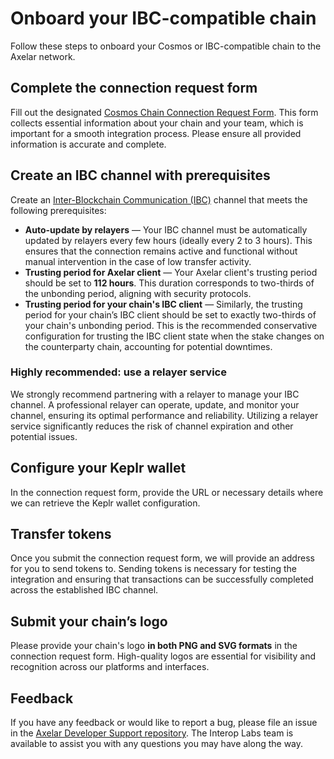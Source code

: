 # Onboard your IBC-compatible chain

Follow these steps to onboard your Cosmos or IBC-compatible chain to the Axelar network.

## Complete the connection request form

Fill out the designated [Cosmos Chain Connection Request Form](https://docs.google.com/forms/d/18as2Dn7mrcxoic1K4UwnqnViU6QQx3cSuduHBVqYNCQ/edit#response=ACYDBNilAOeWdjJ8cnWODTkG-srrvfmGbwB3gMEw-dUo34OV26h8sA9uNk7_JHSE2U6GO9U). This form collects essential information about your chain and your team, which is important for a smooth integration process. Please ensure all provided information is accurate and complete.

## Create an IBC channel with prerequisites

Create an [Inter-Blockchain Communication (IBC)](https://tutorials.cosmos.network/academy/3-ibc/) channel that meets the following prerequisites:

- **Auto-update by relayers** — Your IBC channel must be automatically updated by relayers every few hours (ideally every 2 to 3 hours). This ensures that the connection remains active and functional without manual intervention in the case of low transfer activity.
- **Trusting period for Axelar client** — Your Axelar client's trusting period should be set to **112 hours**. This duration corresponds to two-thirds of the unbonding period, aligning with security protocols.
- **Trusting period for your chain's IBC client** — Similarly, the trusting period for your chain’s IBC client should be set to exactly two-thirds of your chain's unbonding period. This is the recommended conservative configuration for trusting the IBC client state when the stake changes on the counterparty chain, accounting for potential downtimes.

### Highly recommended: use a relayer service

We strongly recommend partnering with a relayer to manage your IBC channel. A professional relayer can operate, update, and monitor your channel, ensuring its optimal performance and reliability. Utilizing a relayer service significantly reduces the risk of channel expiration and other potential issues.

## Configure your Keplr wallet

In the connection request form, provide the URL or necessary details where we can retrieve the Keplr wallet configuration.

## Transfer tokens

Once you submit the connection request form, we will provide an address for you to send tokens to. Sending tokens is necessary for testing the integration and ensuring that transactions can be successfully completed across the established IBC channel.

## Submit your chain’s logo

Please provide your chain's logo **in both PNG and SVG formats** in the connection request form. High-quality logos are essential for visibility and recognition across our platforms and interfaces.

## Feedback

If you have any feedback or would like to report a bug, please file an issue in the [Axelar Developer Support repository](https://github.com/axelarnetwork/support/issues). The Interop Labs team is available to assist you with any questions you may have along the way.